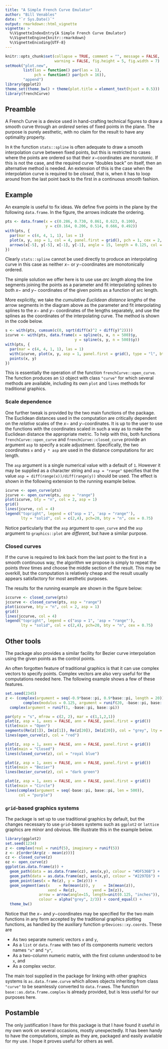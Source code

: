 ```yaml
---
title: "A Simple French Curve Emulator"
author: "Bill Venables"
date: "`r Sys.Date()`"
output: rmarkdown::html_vignette
vignette: >
  %\VignetteIndexEntry{A Simple French Curve Emulator}
  %\VignetteEngine{knitr::rmarkdown}
  %\VignetteEncoding{UTF-8}
---
```


```r
knitr::opts_chunk$set(collapse = TRUE, comment = "", message = FALSE,
                      warning = FALSE, fig.height = 5, fig.width = 7)
setHook("plot.new",
        list(las = function() par(las = 1),
             pch = function() par(pch = 16)),
        "append")
library(ggplot2)
theme_set(theme_bw() + theme(plot.title = element_text(hjust = 0.5)))
library(frenchCurve)
```

## Preamble

A French Curve is a device used in hand-crafting technical figures to draw a smooth
curve through an _ordered_ series of fixed points in the plane.  The purpose is
purely aesthetic, with no claim for the result to have any optimality property.

In `R` the function `stats::spline` is often adequate to draw a smooth interpolation
curve between fixed points, but this is restricted to cases where the points are
ordered so that their $x-$coordinates are monotonic. If this is not the case, and
the required curve "doubles back" on itself, then an alternative method is needed.
An extension of this is the case when the interpolation curve is required to be
_closed_, that is, when it has to loop around from the last point back to the first
in a continuous smooth fashion.

## Example

An example is useful to fix ideas.  We define five points in the plane by the following
`data.frame`.  In the figure, the arrows indicate the ordering.

```r
pts <- data.frame(x = c(0.286, 0.730, 0.861, 0.623, 0.100), 
                  y = c(0.164, 0.206, 0.514, 0.666, 0.492))
with(pts, {
  par(mar = c(4, 4, 1, 1), las = 1)
  plot(x, y, asp = 1, col = 4, panel.first = grid(), pch = 1, cex = 2, bty = "n")
  arrows(x[-5], y[-5], x[-1], y[-1], angle = 15, length = 0.125, col = 2)
})
```

Clearly `stats::spline` cannot be used directly to produce an interpolating curve
in this case as neither $x-$ or $y-$coordinates are monotonically ordered.

The simple solution we offer here is to use use _arc length_ along the line
segments joining the points as a parameter and fit interpolating splines to
both $x-$ and $y-$ coordinates of the given points as a function of arc length.

More explicitly, we take the _cumulative Euclidean distance lengths_ of the arrow
segments in the diagram above as the parameter and fit interpolating splines to
the $x-$ and $y-$ coordinates of the lengths separately, and use the splines as
the coordinates of the interpolating curve.  The method is shown in the code
below.

```r
s <- with(pts, cumsum(c(0, sqrt(diff(x)^2 + diff(y)^2))))
icurve <- with(pts, data.frame(x = spline(s, x, n = 500)$y,
                               y = spline(s, y, n = 500)$y))
with(pts, {
  par(mar = c(4, 4, 1, 1), las = 1)
  with(icurve, plot(x, y, asp = 1, panel.first = grid(), type = "l", bty = "n", col = 2))
  points(x, y)
})
```

This is essentially the operation of the function `frenchCurve::open_curve`.  The
function produces an `S3` object with class `"curve"` for which several methods
are available, including its own `plot` and `lines` methods for traditional
graphics.

### Scale dependence

One further tweak is provided by the two main functions of the package.  The
Euclidean distances used in the computation are critically dependent on the
_relative_ scales of the $x-$ and $y-$coordinates.  It is up to the user to
use the functions with the coordinates scaled in such a way as to make the
Euclidean distance the appropriate metric.  To help with this, both functions
`frenchCurve::open_curve` and `frenchCurve::closed_curve` provide an argument
`asp` to specify a scale adjustment.  Specifically, the two coordinates
`x` and `y * asp` are used in the distance computations for arc length.

The `asp` argument is a single numerical value with a default of `1`.  However
it may be supplied as a character string and `asp = "range"` specifies that the
value `asp = diff(range(x))/diff(range(y))` should be used.  The effect is shown
in the following extension to the running example below.

```r
icurve <- open_curve(pts)
jcurve <- open_curve(pts, asp = "range")
plot(icurve, bty = "n", col = 2, asp = 1)
grid()
lines(jcurve, col = 4)
legend("topright", legend = c("asp = 1", 'asp = "range"'), 
       lty = "solid", col = c(2,4), pch=20, bty = "n", cex = 0.75)
```

Notice particularly that the `asp` argument to `open_curve` and the `asp` argument
to `graphics::plot` are _different_, but have a similar purpose.

### Closed curves

If the curve is required to link back from the last point to the first in a smooth
continuous way, the algorithm we propose is simply to repeat the points _three_ times
and choose the middle section of the result.  This may be overkill, but the computation
is relatively cheap and the result usually appears satisfactory for most aesthetic
purposes.

The results for the running example are shown in the figure below:

```r
iccurve <- closed_curve(pts)
jccurve <- closed_curve(pts, asp = "range")
plot(iccurve, bty = "n", col = 2, asp = 1)
grid()
lines(jccurve, col = 4)
legend("topright", legend = c("asp = 1", 'asp = "range"'), 
       lty = "solid", col = c(2,4), pch=20, bty = "n", cex = 0.75)
```

## Other tools

The package also provides a similar facility for Bezier curve interpolation using
the given points as the control points.

An often forgotten feature of traditional graphics is that it can use complex vectors
to specify points.   Complex vectors are also very useful for the computations needed
here.  The following example shows a few of these features.

```r
set.seed(2345)
z <- (complex(argument = seq(-0.9*base::pi, 0.9*base::pi, length = 20)) +
        complex(modulus = 0.125, argument = runif(20, -base::pi, base::pi))) *
  complex(argument = runif(1, -base::pi, base::pi))

par(pty = "s", mfrow = c(2, 2), mar = c(1,1,2,1))
plot(z, asp = 1, axes = FALSE, ann = FALSE, panel.first = grid())
title(main = "Open")
segments(Re(z[1]), Im(z[1]), Re(z[20]), Im(z[20]), col = "grey", lty = "dashed")
lines(open_curve(z), col = "red")

plot(z, asp = 1, axes = FALSE, ann = FALSE, panel.first = grid())
title(main = "Closed")
lines(closed_curve(z), col = "royal blue")

plot(z, asp = 1, axes = FALSE, ann = FALSE, panel.first = grid())
title(main = "Bezier")
lines(bezier_curve(z), col = "dark green")

plot(z, asp = 1, axes = FALSE, ann = FALSE, panel.first = grid())
title(main = "Circle")
lines(complex(argument = seq(-base::pi, base::pi, len = 500)),
      col = "purple")
```

### `grid`-based graphics systems

The package is set up to use traditional graphics by default, but the changes
necessary to use `grid`-bases systems such as `ggplot2` or `lattice` graphics are
minor and obvious.  We illustrate this in the example below.

```r
library(ggplot2)
set.seed(1234)
z <- complex(real = runif(5), imaginary = runif(5))
z <- z[order(Arg(z - mean(z)))]
cz <- closed_curve(z)
oz <- open_curve(z)
ggplot(as.data.frame(z)) + 
  geom_path(data = as.data.frame(cz), aes(x,y), colour = "#DF536B") +
  geom_path(data = as.data.frame(oz), aes(x,y), colour = "#2297E6") +
  geom_point(aes(x = Re(z), y = Im(z))) +
  geom_segment(aes(x    = Re(mean(z)), y    = Im(mean(z)),
                   xend = Re(z),       yend = Im(z)),
               arrow = arrow(angle=15, length=unit(0.125, "inches")),
               colour = alpha("grey", 2/3)) + coord_equal() +
  theme_bw()

```

Notice that the $x-$ and $y-$coordinates may be specified for the two main functions
in any form accepted by the traditional graphics plotting functions, as handled by
the auxiliary function `grDevices::xy.coords`.  These are

* As two separate numeric vectors `x` and `y`,
* As a `list` or `data.frame` with two of its components numeric vectors names `"x"` and `"y"`,
* As a two-column numeric matrix, with the first column understood to be `x`, and
* As a complex vector.

The main tool supplied in the package for linking with other graphics systems is
`as.data.frame.curve` which allows objects inheriting from class `"curve"` to be
seamlessly converted to `data.frame`s.  The function `base::as.data.frame.complex` is
already provided, but is less useful for our purposes here.

## Postamble

The only justification I have for this package is that I have found it useful in my
own work on several occasions, mostly unexpectedly.  It has been handy to have the
computations, simple as they are, packaged and easily available for my use.  I hope
it proves useful for others as well.

